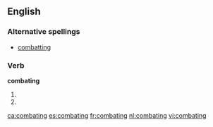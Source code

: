 ==English==

===Alternative spellings===
*[[combatting]]

===Verb===
'''combating'''

# {{past of|[[combat]]}}
# {{alternative spelling of|[[combatting]]}}

[[ca:combating]]
[[es:combating]]
[[fr:combating]]
[[nl:combating]]
[[vi:combating]]